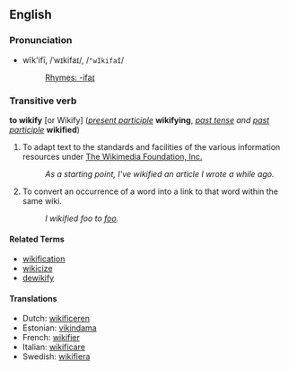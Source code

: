 ==English==

===Pronunciation===
*wĭk'ifī, /ˈwɪkifaɪ/, /<tt>"wIkifaI</tt>/
*:[[Rhymes:English:-ifaɪ|Rhymes: -ifaɪ]]

===Transitive verb===
'''to wikify''' [or Wikify] (''[[present participle]]'' '''wikifying''', ''[[past tense]] and [[past participle]]'' '''wikified''')

# To adapt text to the standards and facilities of the various information resources under [[w:Wikimedia|The Wikimedia Foundation, Inc.]]
#: ''As a starting point, I've wikified an article I wrote a while ago.''
# To convert an occurrence of a word into a link to that word within the same wiki.
#: ''I wikified foo to [[foo]].''

====Related Terms====
*[[wikification]]
*[[wikicize]]
*[[dewikify]]

====Translations====
*Dutch: [[wikificeren]]
*Estonian: [[vikindama]]
*French: [[wikifier]]
*Italian: [[wikificare]]
*Swedish: [[wikifiera]]